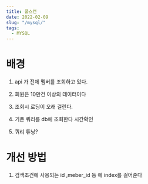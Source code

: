 ```yaml
---
title: 풀스캔
date: 2022-02-09
slug: "/mysql/"
tags:
  - MYSQL
---
```


# 배경

1. api 가 전체 멤버를 조회하고 있다.
2. 회원은 10만건 이상의 데이터이다
3. 조회시 로딩이 오래 걸린다.

1. 기존 쿼리를 db에 조회한다
시간확인
   
2. 쿼리 튜닝?

# 개선 방법
1. 검색조건에 사용되는 id ,meber_id 등 에 index를 걸어준다


